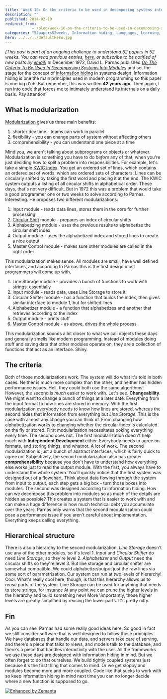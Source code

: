 ```yaml
---
title: 'Week 16: On the criteria to be used in decomposing systems into modules'
description: ""
published: 2014-02-19
redirect_from: 
            - /blog/week-16-on-the-criteria-to-be-used-in-decomposing-systems-into-modules/swizec/6524
categories: "52papers52weeks, Information hiding, Languages, Learning, Modules, Personal, Programming"
hero: ../../../defaultHero.jpg
---
```

_\[This post is part of an ongoing challenge to understand 52 papers in 52 weeks. You can read previous entries, [here](http://swizec.com/blog/category/52-papers-in-52-weeks), or subscribe to be notified of new posts by [email](http://swiz.ec/52papers-list)]_ In December 1972, David L. Parnas published [_On The Criteria To Be Used In Decomposing Systems Into Modules_](https://www.cs.umd.edu/class/spring2003/cmsc838p/Design/criteria.pdf) and set the stage for the concept of [information hiding](http://en.wikipedia.org/wiki/Information_hiding "Information hiding") in systems design. Information hiding is one the main principles used in modern programming so this paper is one big d'oh. But remember, this was written **42 years ago**. Then again, I run into code that forces me to intimately understand its internals on a daily basis. Pay attention!

## What is modularization

[Modularization](http://en.wikipedia.org/wiki/Modularity "Modularity") gives us three main benefits:

1. shorter dev time - teams can work in parallel
2. flexibility - you can change parts of system without affecting others
3. comprehensibility - you can understand one piece at a time

Mind you, we aren't talking about subprograms or objects or whatever. Modularization is something you have to do _before_ any of that, when you're just deciding how to split a problem into responsibilities. For example, let's take a simple [KWIC index](http://en.wikipedia.org/wiki/Key_Word_in_Context "Key Word in Context"). You get an ordered set of lines, which contains an ordered set of words, which are ordered sets of characters. Lines can be circularly shifted by taking the first word and placing it at the end. The KWIC system outputs a listing of all circular shifts in alphabetical order. These days, that's not very difficult. But in 1972 this was a problem that would take a good programmer one or two weeks to solve according to Parnas. Interesting. He proposes two different modularizations:

1. Input module - reads data lines, stores them in the core for further processing
2. [Circular Shift](http://en.wikipedia.org/wiki/Circular_shift "Circular shift") module - prepares an index of circular shifts
3. Alphabetizing module - uses the previous results to alphabetize the circular shift index
4. Output module - uses the alphabetized index and stored lines to create a nice output
5. Master Control module - makes sure other modules are called in the right order

This modularization makes sense. All modules are small, have well defined interfaces, and according to Parnas this is the first design most programmers will come up with.

1. Line Storage module - provides a bunch of functions to work with strings, essentially
2. Input module - reads data, uses Line Storage to store it
3. Circular Shifter module - has a function that builds the index, then gives similar interface to module 1, but for shifted lines
4. Alphabetizer module - a function that alphabetizes and another that retrieves according to the index
5. Output module - prints stuff
6. Master Control module - as above, drives the whole process

This modularization sounds a lot closer to what we call objects these days and generally smells like modern programming. Instead of modules doing stuff and saving data that other modules operate on, they are a collection of functions that act as an interface. Shiny.

## The criteria

Both of those modularizations work. The system will do what it's told in both cases. Neither is much more complex than the other, and neither has hidden performance issues. Hell, they could both use the same algorithms! However, the second is _much_ easier to work with. Let's see. **Changeability**. We might want to change a bunch of things at a later date. Everything from the input format to how lines are stored in memory. With the first modularization everybody needs to know how lines are stored, whereas the second hides that information from everything but _Line Storage_. This is the case with almost any change you can think of. From changing how alphabetization works to changing whether the circular index is calculated on the fly or stored. First modularization necessitates poking everything every time. The second does not. The first modularization doesn't help much with **Independent Development** either. Everybody needs to agree on formats, and storing things, and whatnot. A lot of work. The second modularization is just a bunch of abstract interfaces, which is fairly quick to agree on. Subjectively, the second modularization also has greater **comprehensibility** because you don't have to understand how everything else works just to read the output module. With the first, you always have to understand the whole system. You'll quickly notice that the first system was designed out of a flowchart. Think about data flowing through the system from input to output, each step gets a big box - turn those boxes into modules. The second was designed according to information hiding. How can we decompose this problem into modules so as much of the details are hidden as possible? This creates a system that is easier to work with and can make a huge difference in how much technical debt you accumulate over the years. Parnas only warns that the second modularization could pose a performance issue if you aren't careful about implementation. Everything keeps calling everything.

## Hierarchical structure

There is also a hierarchy to the second modularization. _Line Storage_ doesn't use any of the other modules, so it's level 1. _Input_ and _Circular Shifter_ do need _Line Storage_, so they're level 2. _Alphabetizer_ and _Output_ need the circular shifts so they're level 3. But line storage and circular shifter are somewhat compatible. We could alphabetize/output just the raw lines via some sort of parametrization. Our system can run at two levels of hierarchy! Cool. What's really cool here, though, is that this hierarchy allows us to _reuse_ parts of the system. Line Storage can be used for anything that needs to store strings, for instance At any point we can prune the higher levels in the hierarchy and build something new! More \\importantly, those higher levels are greatly simplified by reusing the lower parts. It's pretty nifty.

## Fin

As you can see, Parnas had some really good ideas here. So good in fact we still consider software that is well designed to follow these principles. We have databases that handle our data, and servers take care of serving, and there's a piece that talks to views, and models talk to the database, and there's a piece that handles interactivity with the user. All the frameworks we use these days are designed with information hiding in mind. But we often forget to do that ourselves. We build tightly coupled systems just because it's the first thing that comes to mind. Or we get sloppy and modules become more and more coupled. Code like that sucks to work with so keep information hiding in mind next time you can no longer decide where a new function is supposed to go.

[![Enhanced by Zemanta](http://img.zemanta.com/zemified_e.png?x-id=1cd36eb5-c19b-4e2b-9e2a-90c200f1aec0)](http://www.zemanta.com/?px "Enhanced by Zemanta")